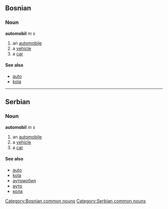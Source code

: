 ==Bosnian==
===Noun===
'''automobil''' ''m s''
#an [[automobile]]
#a [[vehicle]]
#a [[car]]
====See also====
*[[auto]]
*[[kola]]
[[Category:Bosnian common nouns]]
----
==Serbian==
===Noun===
'''automobil''' ''m s''
#an [[automobile]]
#a [[vehicle]]
#a [[car]]
====See also====
*[[auto]]
*[[kola]]
*[[аутомобил]]
*[[ауто]]
*[[кола]]
[[Category:Serbian common nouns]]